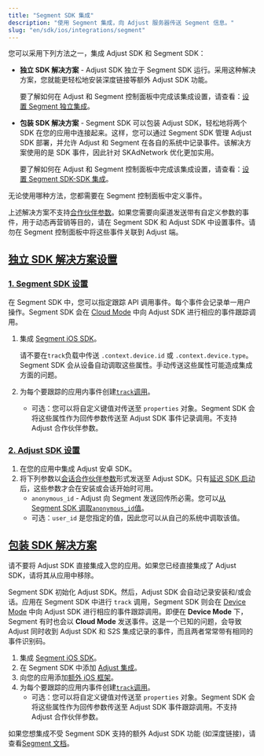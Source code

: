 ```yaml
---
title: "Segment SDK 集成"
description: "使用 Segment 集成，向 Adjust 服务器传送 Segment 信息。"
slug: "en/sdk/ios/integrations/segment"
---
```

您可以采用下列方法之一，集成 Adjust SDK 和 Segment SDK：

* **独立 SDK 解决方案** \- Adjust SDK 独立于 Segment SDK 运行。采用这种解决方案，您就能更轻松地安装深度链接等额外 Adjust SDK 功能。

  要了解如何在 Adjust 和 Segment 控制面板中完成该集成设置，请查看：[设置 Segment 独立集成](https://help.adjust.com/en/article/set-up-segment-independent-integration)。
* **包装 SDK 解决方案** \- Segment SDK 可以包装 Adjust SDK，轻松地将两个 SDK 在您的应用中连接起来。这样，您可以通过 Segment SDK 管理 Adjust SDK 部署，并允许 Adjust 和 Segment 在各自的系统中记录事件。该解决方案使用的是 SDK 事件，因此针对 SKAdNetwork 优化更加实用。

  要了解如何在 Adjust 和 Segment 控制面板中完成该集成设置，请查看：[设置 Segment SDK\-SDK 集成](https://help.adjust.com/en/article/set-up-segment-sdk-sdk-integration)。

无论使用哪种方法，您都需要在 Segment 控制面板中定义事件。
<callout type="warning"> 

上述解决方案不支持[合作伙伴参数](https://help.adjust.com/en/article/record-events-ios-sdk#add-partner-parameters)。如果您需要向渠道发送带有自定义参数的事件，用于动态再营销等目的，请在 Segment SDK 和 Adjust SDK 中设置事件。请勿在 Segment 控制面板中将这些事件关联到 Adjust 端。
</Callout> 

[独立 SDK 解决方案设置](independent-sdk-solution-setup)
-----------------------------------------------

### [1\. Segment SDK 设置](1-segment-sdk-setup)

在 Segment SDK 中，您可以指定跟踪 API 调用事件。每个事件会记录单一用户操作。Segment SDK 会在 [Cloud Mode](https://segment.com/docs/connections/destinations/#connection-modes) 中向 Adjust SDK 进行相应的事件跟踪调用。

1. 集成 [Segment iOS SDK](https://segment.com/docs/connections/sources/catalog/libraries/mobile/ios/)。

   <callout type="note"> 

   请不要在`track`负载中传送 `.context.device.id` 或 `.context.device.type`。Segment SDK 会从设备自动调取这些属性。手动传送这些属性可能造成集成方面的问题。
   </Callout> 
2. 为每个要跟踪的应用内事件创建[`track`调用](https://segment.com/docs/connections/sources/catalog/libraries/mobile/ios/#track)。

   * 可选：您可以将自定义键值对传送至 `properties` 对象。Segment SDK 会将这些属性作为回传参数传送至 Adjust SDK 事件记录调用。不支持 Adjust 合作伙伴参数。

### [2\. Adjust SDK 设置](2-adjust-sdk-setup)

1. 在您的应用中集成 Adjust 安卓 SDK。
2. 将下列参数以[会话合作伙伴参数](/en/sdk/ios/features/session-parameters)形式发送至 Adjust SDK。只有[延迟 SDK 启动](/en/sdk/ios/configuration#delay-the-start-of-the-sdk)后，这些参数才会在安装或会话开始时可用。 
   * `anonymous_id` \- Adjust 向 Segment 发送回传所必需。您可以[从 Segment SDK 调取`anonymous_id`值](https://segment.com/docs/connections/sources/catalog/libraries/mobile/ios/#anonymousid)。
   * 可选：`user_id` 是您指定的值，因此您可以从自己的系统中调取该值。

[包装 SDK 解决方案](wrapped-sdk-solution)
-----------------------------------

<callout type="important"> 

请不要将 Adjust SDK 直接集成入您的应用。如果您已经直接集成了 Adjust SDK，请将其从应用中移除。
</Callout> 

Segment SDK 初始化 Adjust SDK。然后，Adjust SDK 会自动记录安装和/或会话。应用在 Segment SDK 中进行 `track` 调用，Segment SDK 则会在 [Device Mode](https://segment.com/docs/connections/destinations/#connection-modes) 中向 Adjust SDK 进行相应的事件跟踪调用。即便在 **Device Mode** 下，Segment 有时也会以 **Cloud Mode** 发送事件。这是一个已知的问题，会导致 Adjust 同时收到 Adjust SDK 和 S2S 集成记录的事件，而且两者常常带有相同的事件识别码。

1. 集成 [Segment iOS SDK](https://segment.com/docs/connections/sources/catalog/libraries/mobile/ios/)。
2. 在 Segment SDK 中添加 [Adjust 集成](https://segment.com/docs/connections/destinations/catalog/adjust/#ios)。
3. 向您的应用添加[额外 iOS 框架](https://help.adjust.com/en/article/get-started-ios-sdk#add-ios-frameworks)。
4. 为每个要跟踪的应用内事件创建[`track`调用](https://segment.com/docs/connections/spec/track/)。 
   * 可选：您可以将自定义键值对传送至 `properties` 对象。Segment SDK 会将这些属性作为回传参数传送至 Adjust SDK 事件跟踪调用。不支持 Adjust 合作伙伴参数。

<callout type="note"> 

如果您想集成不受 Segment SDK 支持的额外 Adjust SDK 功能 \(如深度链接\)，请查看[Segment 文档](https://segment.com/docs/connections/sources/catalog/libraries/mobile/ios/ios-faqs/#how-do-i-know-when-a-destination-is-initialized)。
</Callout>

